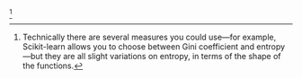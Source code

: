 <!-- ## Defining a Loss Function {.smaller}

* Intuition: We are doing better to the extent that our split **adds order** to the data:

$$
\begin{align*}
H(X_0) &= -[(0.34)\log_2(0.34) + (0.66)\log_2(0.66)] = 0.9248 \\
H(X_{1a}) &= -[\frac{21}{34}\log_2\frac{21}{34} + \frac{45}{66}\log_2\frac{45}{66}]
\end{align*}
$$ -->


^[Technically there are several measures you could use---for example, Scikit-learn allows you to choose between Gini coefficient and entropy---but they are all slight variations on entropy, in terms of the shape of the functions.]